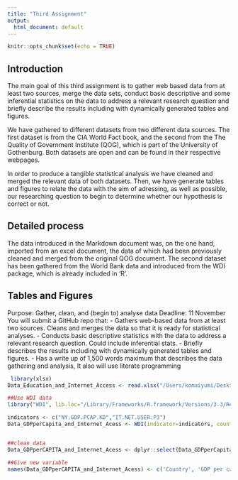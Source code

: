 ```yaml
---
title: "Third Assignment"
output:
  html_document: default
---
```


```r
knitr::opts_chunk$set(echo = TRUE)

```


## Introduction
The main goal of this third assignment is to gather web based data from at least two sources, merge the data sets, conduct basic descriptive and some inferential statistics on the data to address a relevant research question and briefly describe the results including with dynamically generated tables and figures. 

We have gathered to different datasets from two different data sources. The first dataset is from the CIA World Fact book, and the second from the The Quality of Government Institute (QOG), which is part of the University of Gothenburg. Both datasets are open and can be found in their respective webpages.

In order to produce a tangible statistical analysis we have cleaned and merged the relevant data of both datasets. Then, we have generate tables and figures to relate the data with the aim of adressing, as well as possible, our researching question to begin to determine whether our hypothesis is correct or not.

## Detailed process

The data introduced in the Markdown document was, on the one hand, imported from an excel document, the data of which had been previously cleaned and merged from the original QOG document.
The second dataset has been gathered from the World Bank data and introduced from the WDI package, which is already included in 'R'.


## Tables and Figures 

Purpose: Gather, clean, and (begin to) analyse data
Deadline: 11 November
You will submit a GitHub repo that:
- Gathers web-based data from at least two sources. Cleans and merges the data so that it is ready for statistical analyses.
- Conducts basic descriptive statistics with the data to address a relevant research question. Could include inferential stats.
- Briefly describes the results including with dynamically generated tables and figures.
- Has a write up of 1,500 words maximum that describes the data gathering and analysis, It also will use literate programming



```r
 library(xlsx)
Data_Education_and_Internet_Access <- read.xlsx("/Users/komaiyumi/Desktop/Social Sicence/third_repo/Data Education and Internet Access.xlsx",1)
```


```r

##Use WDI data
library("WDI", lib.loc="/Library/Frameworks/R.framework/Versions/3.3/Resources/library")

indicators <- c("NY.GDP.PCAP.KD","IT.NET.USER.P3")
Data_GDPperCapita_and_Internet_Acess <- WDI(indicator=indicators, country = 'all', start = 2011, end = 2011, extra=FALSE)v


##clean data
Data_GDPperCAPITA_and_Internet_Acess <- dplyr::select(Data_GDPperCapita_and_Internet_Acess,country,NY.GDP.PCAP.KD, IT.NET.USER.P2)

##Give new variable
names(Data_GDPperCAPITA_and_Internet_Acess) <- c('Country', 'GDP per capita(constant 2000 US$)', 'Internet Uers(per 100 people)')

```

